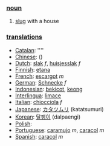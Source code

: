 === [[noun]] ===

#[[slug]] with a house

=== [[translation]]s ===

*[[Catalan]]: [[]] ''''
*[[Chinese]]: [[]] ()
*[[Dutch]]: [[slak]] ''f'', [[huisjesslak]] ''f''
*[[Finnish]]: [[etana]]
*[[French]]: [[escargot]] ''m''
*[[German]]: [[Schnecke]] ''f''
*[[Indonesian]]: [[bekicot]], [[keong]]
*[[Interlingua]]: [[limace]]
*[[Italian]]: [[chiocciola]] ''f''
*[[Japanese]]: [[カタツムリ]] (katatsumuri)
*[[Korean]]: [[달팽이]] (dalpaengi)
*[[Polish]]: [[]]
*[[Portuguese]]: [[caramujo]] ''m'', [[caracol]] ''m''
*[[Spanish]]: [[caracol]] ''m''